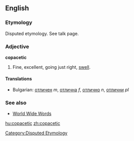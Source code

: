 ==English==
===Etymology===
Disputed etymology. See talk page.

===Adjective===
'''copacetic'''

#Fine, excellent, going just right, [[swell]].

====Translations====
*Bulgarian: [[отличен]] ''m'', [[отлична]] ''f'', [[отлично]] ''n'', [[отлични]] ''pl''
 
===See also===
*[http://www.quinion.com/words/weirdwords/ww-cop1.htm World Wide Words]

[[hu:copacetic]]
[[zh:copacetic]]
[[Category:Disputed Etymology]]